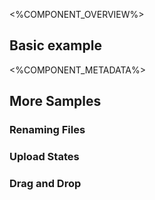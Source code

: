 <%COMPONENT_OVERVIEW%>

## Basic example
<Basic />

<%COMPONENT_METADATA%>

## More Samples

### Renaming Files
<RenamingFiles />

### Upload States
<VariousUploadStates />

### Drag and Drop
<DragAndDrop />